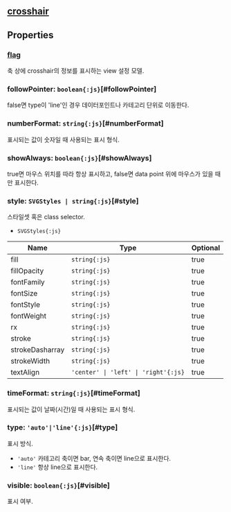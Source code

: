 ## [crosshair](/config/config/crosshair)

## Properties

### [flag](./crosshair/flag)
축 상에 crosshair의 정보를 표시하는 view 설정 모델.  

### followPointer: `boolean{:js}`[#followPointer]
false면 type이 'line'인 경우 데이터포인트나 카테고리 단위로 이동한다.  
<DefaultValue value="true" contents=""></DefaultValue>
### numberFormat: `string{:js}`[#numberFormat]
표시되는 값이 숫자일 때 사용되는 표시 형식.  
<DefaultValue value="'#,##0.#'" contents=""></DefaultValue>
### showAlways: `boolean{:js}`[#showAlways]
true면 마우스 위치를 따라 항상 표시하고, false면 data point 위에 마우스가 있을 때만 표시한다.  
<DefaultValue value="true" contents=""></DefaultValue>
### style: `SVGStyles | string{:js}`[#style]
스타일셋 혹은 class selector.  
- `SVGStyles{:js}` 

| Name | Type | Optional |  
| ----- | ----- | ----- |  
| fill | `string{:js}` | true |  
| fillOpacity | `string{:js}` | true |  
| fontFamily | `string{:js}` | true |  
| fontSize | `string{:js}` | true |  
| fontStyle | `string{:js}` | true |  
| fontWeight | `string{:js}` | true |  
| rx | `string{:js}` | true |  
| stroke | `string{:js}` | true |  
| strokeDasharray | `string{:js}` | true |  
| strokeWidth | `string{:js}` | true |  
| textAlign | `'center' \| 'left' \| 'right'{:js}` | true |
### timeFormat: `string{:js}`[#timeFormat]
표시되는 값이 날짜(시간)일 때 사용되는 표시 형식.  
<DefaultValue value="'yyyy-MM-dd" contents="HH:mm'"></DefaultValue>
### type: `'auto'|'line'{:js}`[#type]
표시 방식.  
- `'auto'` 카테고리 축이면 bar, 연속 축이면 line으로 표시한다.
- `'line'` 항상 line으로 표시한다.

<DefaultValue value="'auto'" contents=""></DefaultValue>
### visible: `boolean{:js}`[#visible]
표시 여부.  
<DefaultValue value="true" contents=""></DefaultValue>